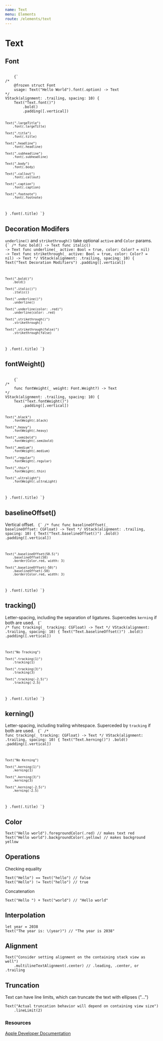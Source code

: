 ```yaml
---
name: Text
menu: Elements
route: /elements/text
---
```



# Text 

## Font 

<ContentBlock imgName="Text-font.png">
  <code className="clike">
    {`
/* 
    @frozen struct Font
    usage: Text("Hello World").font(.option) -> Text
*/
VStack(alignment: .trailing, spacing: 10) {
    Text("Text.font()")
        .bold()
        .padding([.vertical])
    
    Text(".largeTitle")
        .font(.largeTitle)
    
    Text(".title")
        .font(.title)
    
    Text(".headline")
        .font(.headline)
    
    Text(".subheadline")
        .font(.subheadline)
    
    Text(".body")
        .font(.body)
    
    Text(".callout")
        .font(.callout)
    
    Text(".caption")
        .font(.caption)
    
    Text(".footnote")
        .font(.footnote)
}
.font(.title)
    `}
  </code>
</ContentBlock>

## Decoration Modifers 
`underline()` and `strikethrough()` take optional `active` and `Color` params. 
<ContentBlock imgName="Text-decorationModifiers.png">
  <code className="clike">
    {`
/* 
    func bold() -> Text
    func italic() -> Text
    func underline(_ active: Bool = true, color: Color? = nil) -> Text
    func strikethrough(_ active: Bool = true, color: Color? = nil) -> Text
*/
VStack(alignment: .trailing, spacing: 10) {
    Text("Text Decoration Modifiers")
        .padding([.vertical])
    
    Text(".bold()")
        .bold()
    
    Text(".italic()")
        .italic()
    
    Text(".underline()")
        .underline()
    
    Text(".underline(color: .red)")
        .underline(color: .red)
    
    Text(".strikethrough()")
        .strikethrough()
    
    Text(".strikethrough(false)")
        .strikethrough(false)
}
.font(.title)
    `}
  </code>
</ContentBlock>


## fontWeight()
<ContentBlock imgName="Text-fontWeight.png">
  <code className="clike">
    {`
/* 
    func fontWeight(_ weight: Font.Weight?) -> Text 
*/
VStack(alignment: .trailing, spacing: 10) {
    Text("Text.fontWeight()")
        .padding([.vertical])
    
    Text(".black")
        .fontWeight(.black)
    
    Text(".heavy")
        .fontWeight(.heavy)
    
    Text(".semibold")
        .fontWeight(.semibold)
    
    Text(".medium")
        .fontWeight(.medium)
    
    Text(".regular")
        .fontWeight(.regular)
    
    Text(".thin")
        .fontWeight(.thin)
    
    Text(".ultralight")
        .fontWeight(.ultraLight)
}
.font(.title)
    `}
  </code>
</ContentBlock>

## baselineOffset()
Vertical offset.
<ContentBlock imgName="Text-baselineOffset.png">
  <code className="clike">
    {`
/* 
    func func baselineOffset(_ baselineOffset: CGFloat) -> Text
*/
VStack(alignment: .trailing, spacing: 10) {
    Text("Text.baselineOffset()")
        .bold()
        .padding([.vertical])
    
    Text(".baselineOffset(50.5)")
        .baselineOffset(50)
        .border(Color.red, width: 3)
    
    Text(".baselineOffset(-50)")
        .baselineOffset(-50)
        .border(Color.red, width: 3)
}
.font(.title)
    `}
  </code>
</ContentBlock>

## tracking()
Letter-spacing, including the separation of ligatures. Supercedes `kerning` if both are used. 
<ContentBlock imgName="Text-tracking.png">
  <code className="clike">
    {`
/* 
    func tracking(_ tracking: CGFloat) -> Text
*/
VStack(alignment: .trailing, spacing: 10) {
    Text("Text.baselineOffset()")
        .bold()
        .padding([.vertical])
    
    Text("No Tracking")
    
    Text(".tracking(1)")
        .tracking(1)
    
    Text(".tracking(3)")
        .tracking(3)
    
    Text(".tracking(-2.5)")
        .tracking(-2.5)
}
.font(.title)
    `}
  </code>
</ContentBlock>

## kerning()
Letter-spacing, including trailing whitespace. Superceded by `tracking` if both are used. 
<ContentBlock imgName="Text-kerning.png">
  <code className="clike">
    {`
/* 
    func tracking(_ tracking: CGFloat) -> Text
*/
VStack(alignment: .trailing, spacing: 10) {
    Text("Text.kerning()")
        .bold()
        .padding([.vertical])
    
    Text("No Kerning")
    
    Text(".kerning(1)")
        .kerning(1)
    
    Text(".kerning(3)")
        .kerning(3)
    
    Text(".kerning(-2.5)")
        .kerning(-2.5)
}
.font(.title)
    `}
  </code>
</ContentBlock>

## Color
```clike 
Text("Hello world").foregroundColor(.red) // makes text red
Text("Hello world").backgroundColor(.yellow) // makes background yellow
```

## Operations 
Checking equality 
```clike 
Text("Hello") == Text("hello") // false 
Text("Hello") != Text("hello") // true 
```

Concatenation 
```clike
Text("Hello ") + Text("world") // "Hello world"
```

## Interpolation 
```clike 
let year = 2038
Text("The year is: \(year)") // "The year is 2038"
```

## Alignment 
```clike 
Text("Consider setting alignment on the containing stack view as well")
    .multilineTextAlignment(.center) // .leading, .center, or .trailing
```

## Truncation 
Text can have line limits, which can truncate the text with ellipses ("...")
```clike 
Text("Actual truncation behavior will depend on containing view size")
    .lineLimit(2)
```

### Resources
<a rel="noopener noreferrer" href="https://developer.apple.com/documentation/swiftui/text" target="_blank">Apple Developer Documentation</a>